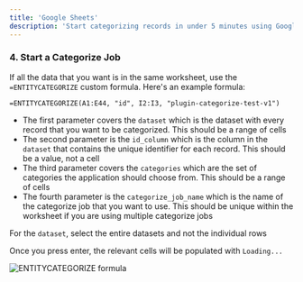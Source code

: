 ```yaml
---
title: 'Google Sheets'
description: 'Start categorizing records in under 5 minutes using Google Sheets'
---
```

<Snippet file="gs-setup.mdx" />

### 4. Start a Categorize Job

If all the data that you want is in the same worksheet, use the `=ENTITYCATEGORIZE` custom formula. Here's an example formula:

```
=ENTITYCATEGORIZE(A1:E44, "id", I2:I3, "plugin-categorize-test-v1")
```

- The first parameter covers the `dataset` which is the dataset with every record that you want to be categorized. This should be a range of cells
- The second parameter is the `id_column` which is the column in the `dataset` that contains the unique identifier for each record. This should be a value, not a cell
- The third parameter covers the `categories` which are the set of categories the application should choose from. This should be a range of cells
- The fourth parameter is the `categorize_job_name` which is the name of the categorize job that you want to use. This should be unique within the worksheet if you are using multiple categorize jobs

<Warning>For the `dataset`, select the entire datasets and not the individual rows</Warning>

Once you press enter, the relevant cells will be populated with `Loading...`

<Frame caption="ENTITYCATEGORIZE formula">
  <img src="/screenshots/gsheets/job_categorize_formula.png" alt="ENTITYCATEGORIZE formula" />
</Frame>

<Snippet file="gs-refresh-values.mdx" />